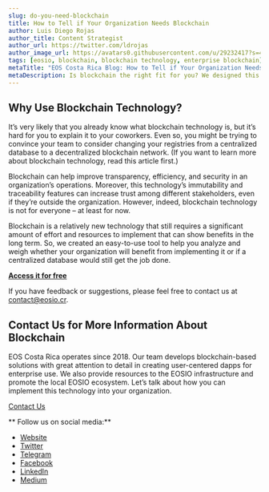 ```yaml
---
slug: do-you-need-blockchain
title: How to Tell if Your Organization Needs Blockchain
author: Luis Diego Rojas
author_title: Content Strategist
author_url: https://twitter.com/ldrojas
author_image_url: https://avatars0.githubusercontent.com/u/29232417?s=400&u=032f18555bd97e3d90f3ddfb5b2dc72dfcf0d11b&v=4
tags: [eosio, blockchain, blockchain technology, enterprise blockchain]
metaTitle: "EOS Costa Rica Blog: How to Tell if Your Organization Needs Blockchain"
metaDescription: Is blockchain the right fit for you? We designed this tool to help you analyze if blockchain will benefit your organization.
---
```



## Why Use Blockchain Technology?

It’s very likely that you already know what blockchain technology is, but it’s hard for you to explain it to your coworkers. Even so, you might be trying to convince your team to consider changing your registries from a centralized database to a decentralized blockchain network. (If you want to learn more about blockchain technology, read this article first.)

Blockchain can help improve transparency, efficiency, and security in an organization’s operations. Moreover, this technology’s immutability and traceability features can increase trust among different stakeholders, even if they’re outside the organization. However, indeed, blockchain technology is not for everyone – at least for now. 

Blockchain is a relatively new technology that still requires a significant amount of effort and resources to implement that can show benefits in the long term. So, we created an easy-to-use tool to help you analyze and weigh whether your organization will benefit from implementing it or if a centralized database would still get the job done. 

<b>
    <a
        target="_blank"
        href={useBaseUrl("/do-you-need-blockchain")}>
        Access it for free
    </a>
</b>


<!--truncate-->

If you have feedback or suggestions, please feel free to contact us at <contact@eosio.cr>. 

## Contact Us for More Information About Blockchain

EOS Costa Rica operates since 2018. Our team develops blockchain-based solutions with great attention to detail in creating user-centered dapps for enterprise use. We also provide resources to the EOSIO infrastructure and promote the local EOSIO ecosystem. Let’s talk about how you can implement this technology into your organization. 

[Contact Us](https://eoscostarica.io/contact-us)

** Follow us on social media:**

*   [Website](https://eoscostarica.io)
*   [Twitter](https://twitter.com/eoscostarica)
*   [Telegram](https://t.me/eoscr)
*   [Facebook](https://www.facebook.com/costaricaeos/)
*   [LinkedIn](https://www.linkedin.com/company/eoscostarica/)
*   [Medium](https://medium.com/@eoscostarica)
